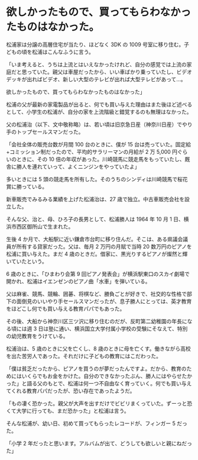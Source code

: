 # 欲しかったもので、買ってもらわなかったものはなかった。

松浦家は分譲の高層住宅が当たり、ほどなく 3DK の 1009 号室に移り住む。子どもの頃を松浦はこんなふうに言う。

「いま考えると、うちは上流とはいえなかったけれど、自分の感覚では上流の家庭だと思っていた。親父は車屋だったから、いい車ばかり乗っていたし、ビデオデッキが出ればビデオ、新しい大型のテレビが出れば大型テレビがあって...。

欲しかったもので、買ってもらわなかったものはなかった」

松浦の父が最新の家電製品が出ると、何でも買い与えた理由はまた後ほど述べるとして、小学生の松浦が、自分の家を上流階級と錯覚するのも無理はなかった。

父の松浦治（以下、文中敬称略）は、若い頃は旧京急日産（神奈川日産）でやり手のトップセールスマンだった。

「会社全体の販売台数が月間 100 台のときに、僕が 15 台は売っていた。固定給+コミッション制だったので、平均的サラリーマンの月給が 2 万 5,000 円ぐらいのときに、その 10 倍の年収があった。川崎競馬に競走馬をもっていたし、厩舎に勝人を連れていって、よくニンジンをやっていたよ」

多いときには 5 頭の競走馬を所有した。そのうちのシンディは川崎競馬で桜花賞に勝っている。

新車販売でみるみる業績を上げた松浦治は、27 歳で独立。中古車販売会社を設立した。

そんな父、治と、母、ひろ子の長男として、松浦勝人は 1964 年 10 月 1 日、横浜市西区御所山で生まれた。

生後 4 か月で、大船駅に近い鎌倉市台町に移り住んだ。そこは、ある県議会議員が所有する貸家だった。父は、毎月 2 万円の月賦で当時 20 数万円のピアノを松浦に買い与えた。まだ 4 歳のときだ。借家に、黒光りするピアノが燦然と輝いていたという。

6 歳のときに、「ひまわり会第 9 回ピアノ発表会」が横浜駅東口のスカイ劇場で開かれ、松浦はイエンゼンのピアノ曲「水車」を弾いている。

父は麻雀、競馬、競輪、囲碁、将棋など、勝負ごとが好きで、社交的な性格で部下の面倒見のいいやり手セールスマンだったが、息子勝人にとっては、英才教育をほどこし何でも買い与える教育パパでもあった。

その後、大船から神奈川区三ツ沢に移り住むのだが、反町第二幼稚園の年長になる頃には週 3 日は塾に通い、横浜国立大学付属小学校の受験にそなえて、特別の幼児教育をうけている。

松浦治は、5 歳のときに父を亡くし、8 歳のときに母を亡くす。働きながら高校を出た苦労人であった。それだけに子どもの教育にはこだわった。

「僕は貧乏だったから、ピアノを買うのが夢だったんですよ。だから、教育のためにはいくらでもお金をかけた。自分のできなかったぶん、勝人にはやらせたかった」と語る父のもとで、松浦は何一つ不自由なく育っていく。何でも買い与えてくれる教育パパだったが、恐い存在であったようだ。

「もの凄く恐かった。親父が大声を出すだけでビビリまくっていた。ずーっと恐くて大学に行っても、まだ恐かった」と松浦は言う。

そんな松浦が、幼い日、初めて買ってもらったレコードが、フィンガー 5 だった。

「小学 2 年だったと思います。アルバムが出て、どうしても欲しいと親にねだった」
